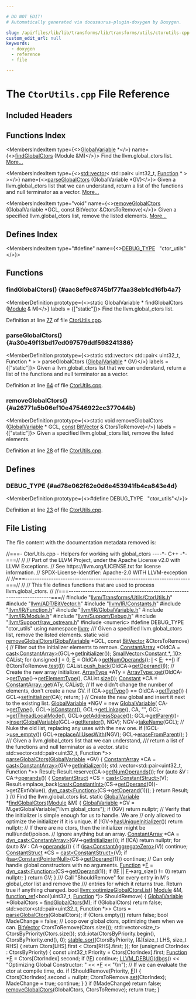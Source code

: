 ```yaml
---

# DO NOT EDIT!
# Automatically generated via docusaurus-plugin-doxygen by Doxygen.

slug: /api/files/lib/lib/transforms/lib/transforms/utils/ctorutils-cpp
custom_edit_url: null
keywords:
  - doxygen
  - reference
  - file

---
```





# The `CtorUtils.cpp` File Reference

<DoxygenPage pluginConfig={pluginConfig}>



## Included Headers

<IncludesList>
<IncludesListItem
  filePath="llvm/Transforms/Utils/CtorUtils.h"
  permalink="/docs/api/files/include/include/llvm/include/llvm/transforms/include/llvm/transforms/utils/ctorutils-h"
  isLocal="true" />
<IncludesListItem
  filePath="llvm/ADT/BitVector.h"
  permalink="/docs/api/files/include/include/llvm/include/llvm/adt/bitvector-h"
  isLocal="true" />
<IncludesListItem
  filePath="llvm/IR/Constants.h"
  permalink="/docs/api/files/include/include/llvm/include/llvm/ir/constants-h"
  isLocal="true" />
<IncludesListItem
  filePath="llvm/IR/Function.h"
  permalink="/docs/api/files/include/include/llvm/include/llvm/ir/function-h"
  isLocal="true" />
<IncludesListItem
  filePath="llvm/IR/GlobalVariable.h"
  permalink="/docs/api/files/include/include/llvm/include/llvm/ir/globalvariable-h"
  isLocal="true" />
<IncludesListItem
  filePath="llvm/IR/Module.h"
  permalink="/docs/api/files/include/include/llvm/include/llvm/ir/module-h"
  isLocal="true" />
<IncludesListItem
  filePath="llvm/Support/Debug.h"
  permalink="/docs/api/files/include/include/llvm/include/llvm/support/debug-h"
  isLocal="true" />
<IncludesListItem
  filePath="llvm/Support/raw_ostream.h"
  permalink="/docs/api/files/include/include/llvm/include/llvm/support/raw-ostream-h"
  isLocal="true" />
<IncludesListItem
  filePath="numeric"
  permalink=""
  isLocal="false" />
</IncludesList>

## Functions Index

<MembersIndex>

<MembersIndexItem
  type={<><a href="/docs/api/classes/llvm/globalvariable">GlobalVariable</a> &#42;</>}
  name={<><a href="#aac8ef9c8745bf77faa38eb1cd16fb4a7">findGlobalCtors</a> (Module &amp;M)</>}>
Find the llvm.global&#95;ctors list. <a href="#aac8ef9c8745bf77faa38eb1cd16fb4a7">More...</a>
</MembersIndexItem>

<MembersIndexItem
  type={<><a href="/docs/api/files/lib/lib/target/lib/target/amdgpu/amdgpupromotealloca-cpp/#ac760e37eba1d852d0a28011a1a0ce05f">std::vector</a>&lt; std::pair&lt; uint32&#95;t, <a href="/docs/api/classes/llvm/function">Function</a> &#42; &gt; &gt;</>}
  name={<><a href="#a30e49f13bd17ed097579ddf598241386">parseGlobalCtors</a> (GlobalVariable &#42;GV)</>}>
Given a llvm.global&#95;ctors list that we can understand, return a list of the functions and null terminator as a vector. <a href="#a30e49f13bd17ed097579ddf598241386">More...</a>
</MembersIndexItem>

<MembersIndexItem
  type="void"
  name={<><a href="#a26771a5b06ef10e47546922cc377044b">removeGlobalCtors</a> (GlobalVariable &#42;GCL, const BitVector &amp;CtorsToRemove)</>}>
Given a specified llvm.global&#95;ctors list, remove the listed elements. <a href="#a26771a5b06ef10e47546922cc377044b">More...</a>
</MembersIndexItem>

</MembersIndex>

## Defines Index

<MembersIndex>

<MembersIndexItem
  type="#define"
  name={<><a href="#ad78e062f62e0d6e453941fb4ca843e4d">DEBUG&#95;TYPE</a>&nbsp;&nbsp;&nbsp;&quot;ctor&#95;utils&quot;</>}>
</MembersIndexItem>

</MembersIndex>


<SectionDefinition>

## Functions

### findGlobalCtors() {#aac8ef9c8745bf77faa38eb1cd16fb4a7}

<MemberDefinition
  prototype={<>static GlobalVariable &#42; findGlobalCtors (<a href="/docs/api/classes/llvm/module">Module</a> &amp; M)</>}
  labels = {["static"]}>
Find the llvm.global&#95;ctors list.

Definition at line <a href="#l00077">77</a> of file <a href="/docs/api/files/lib/lib/transforms/lib/transforms/utils/ctorutils-cpp">CtorUtils.cpp</a>.
</MemberDefinition>

### parseGlobalCtors() {#a30e49f13bd17ed097579ddf598241386}

<MemberDefinition
  prototype={<>static std::vector&lt; std::pair&lt; uint32&#95;t, Function &#42; &gt; &gt; parseGlobalCtors (<a href="/docs/api/classes/llvm/globalvariable">GlobalVariable</a> &#42; GV)</>}
  labels = {["static"]}>
Given a llvm.global&#95;ctors list that we can understand, return a list of the functions and null terminator as a vector.

Definition at line <a href="#l00064">64</a> of file <a href="/docs/api/files/lib/lib/transforms/lib/transforms/utils/ctorutils-cpp">CtorUtils.cpp</a>.
</MemberDefinition>

### removeGlobalCtors() {#a26771a5b06ef10e47546922cc377044b}

<MemberDefinition
  prototype={<>static void removeGlobalCtors (<a href="/docs/api/classes/llvm/globalvariable">GlobalVariable</a> &#42; GCL, <a href="/docs/api/files/lib/lib/target/lib/target/aarch64/aarch64promoteconstant-cpp/#a90f8350fecae261c25be85d38b451bff">const</a> <a href="/docs/api/classes/llvm/bitvector">BitVector</a> &amp; CtorsToRemove)</>}
  labels = {["static"]}>
Given a specified llvm.global&#95;ctors list, remove the listed elements.

Definition at line <a href="#l00028">28</a> of file <a href="/docs/api/files/lib/lib/transforms/lib/transforms/utils/ctorutils-cpp">CtorUtils.cpp</a>.
</MemberDefinition>

</SectionDefinition>

<SectionDefinition>

## Defines

### DEBUG&#95;TYPE {#ad78e062f62e0d6e453941fb4ca843e4d}

<MemberDefinition
  prototype={<>#define DEBUG&#95;TYPE&nbsp;&nbsp;&nbsp;&quot;ctor&#95;utils&quot;</>}>

Definition at line <a href="#l00023">23</a> of file <a href="/docs/api/files/lib/lib/transforms/lib/transforms/utils/ctorutils-cpp">CtorUtils.cpp</a>.
</MemberDefinition>

</SectionDefinition>

## File Listing

The file content with the documentation metadata removed is:

<ProgramListing>

<Link id="l00001" /><CodeLine lineNumber="1"><Highlight kind="comment">//===- CtorUtils.cpp - Helpers for working with global&#95;ctors ----&#42;- C++ -&#42;-===//</Highlight><Highlight kind="normal"></Highlight></CodeLine>
<Link id="l00002" /><CodeLine lineNumber="2"><Highlight kind="normal"></Highlight><Highlight kind="comment">//</Highlight><Highlight kind="normal"></Highlight></CodeLine>
<Link id="l00003" /><CodeLine lineNumber="3"><Highlight kind="normal"></Highlight><Highlight kind="comment">// Part of the LLVM Project, under the Apache License v2.0 with LLVM Exceptions.</Highlight><Highlight kind="normal"></Highlight></CodeLine>
<Link id="l00004" /><CodeLine lineNumber="4"><Highlight kind="normal"></Highlight><Highlight kind="comment">// See https://llvm.org/LICENSE.txt for license information.</Highlight><Highlight kind="normal"></Highlight></CodeLine>
<Link id="l00005" /><CodeLine lineNumber="5"><Highlight kind="normal"></Highlight><Highlight kind="comment">// SPDX-License-Identifier: Apache-2.0 WITH LLVM-exception</Highlight><Highlight kind="normal"></Highlight></CodeLine>
<Link id="l00006" /><CodeLine lineNumber="6"><Highlight kind="normal"></Highlight><Highlight kind="comment">//</Highlight><Highlight kind="normal"></Highlight></CodeLine>
<Link id="l00007" /><CodeLine lineNumber="7"><Highlight kind="normal"></Highlight><Highlight kind="comment">//===----------------------------------------------------------------------===//</Highlight><Highlight kind="normal"></Highlight></CodeLine>
<Link id="l00008" /><CodeLine lineNumber="8"><Highlight kind="normal"></Highlight><Highlight kind="comment">//</Highlight><Highlight kind="normal"></Highlight></CodeLine>
<Link id="l00009" /><CodeLine lineNumber="9"><Highlight kind="normal"></Highlight><Highlight kind="comment">// This file defines functions that are used to process llvm.global&#95;ctors.</Highlight><Highlight kind="normal"></Highlight></CodeLine>
<Link id="l00010" /><CodeLine lineNumber="10"><Highlight kind="normal"></Highlight><Highlight kind="comment">//</Highlight><Highlight kind="normal"></Highlight></CodeLine>
<Link id="l00011" /><CodeLine lineNumber="11"><Highlight kind="normal"></Highlight><Highlight kind="comment">//===----------------------------------------------------------------------===//</Highlight><Highlight kind="normal"></Highlight></CodeLine>
<Link id="l00012" /><CodeLine lineNumber="12"><Highlight kind="normal"></Highlight></CodeLine>
<Link id="l00013" /><CodeLine lineNumber="13"><Highlight kind="normal"></Highlight><Highlight kind="preprocessor">#include &quot;<a href="/docs/api/files/include/include/llvm/include/llvm/transforms/include/llvm/transforms/utils/ctorutils-h">llvm/Transforms/Utils/CtorUtils.h</a>&quot;</Highlight><Highlight kind="normal"></Highlight></CodeLine>
<Link id="l00014" /><CodeLine lineNumber="14"><Highlight kind="normal"></Highlight><Highlight kind="preprocessor">#include &quot;<a href="/docs/api/files/include/include/llvm/include/llvm/adt/bitvector-h">llvm/ADT/BitVector.h</a>&quot;</Highlight><Highlight kind="normal"></Highlight></CodeLine>
<Link id="l00015" /><CodeLine lineNumber="15"><Highlight kind="normal"></Highlight><Highlight kind="preprocessor">#include &quot;<a href="/docs/api/files/include/include/llvm/include/llvm/ir/constants-h">llvm/IR/Constants.h</a>&quot;</Highlight><Highlight kind="normal"></Highlight></CodeLine>
<Link id="l00016" /><CodeLine lineNumber="16"><Highlight kind="normal"></Highlight><Highlight kind="preprocessor">#include &quot;<a href="/docs/api/files/include/include/llvm/include/llvm/ir/function-h">llvm/IR/Function.h</a>&quot;</Highlight><Highlight kind="normal"></Highlight></CodeLine>
<Link id="l00017" /><CodeLine lineNumber="17"><Highlight kind="normal"></Highlight><Highlight kind="preprocessor">#include &quot;<a href="/docs/api/files/include/include/llvm/include/llvm/ir/globalvariable-h">llvm/IR/GlobalVariable.h</a>&quot;</Highlight><Highlight kind="normal"></Highlight></CodeLine>
<Link id="l00018" /><CodeLine lineNumber="18"><Highlight kind="normal"></Highlight><Highlight kind="preprocessor">#include &quot;<a href="/docs/api/files/include/include/llvm/include/llvm/ir/module-h">llvm/IR/Module.h</a>&quot;</Highlight><Highlight kind="normal"></Highlight></CodeLine>
<Link id="l00019" /><CodeLine lineNumber="19"><Highlight kind="normal"></Highlight><Highlight kind="preprocessor">#include &quot;<a href="/docs/api/files/include/include/llvm/include/llvm/support/debug-h">llvm/Support/Debug.h</a>&quot;</Highlight><Highlight kind="normal"></Highlight></CodeLine>
<Link id="l00020" /><CodeLine lineNumber="20"><Highlight kind="normal"></Highlight><Highlight kind="preprocessor">#include &quot;<a href="/docs/api/files/include/include/llvm/include/llvm/support/raw-ostream-h">llvm/Support/raw&#95;ostream.h</a>&quot;</Highlight><Highlight kind="normal"></Highlight></CodeLine>
<Link id="l00021" /><CodeLine lineNumber="21"><Highlight kind="normal"></Highlight><Highlight kind="preprocessor">#include &lt;numeric&gt;</Highlight><Highlight kind="normal"></Highlight></CodeLine>
<Link id="l00022" /><CodeLine lineNumber="22"><Highlight kind="normal"></Highlight></CodeLine>
<Link id="l00023" /><CodeLine lineNumber="23" lineLink="#ad78e062f62e0d6e453941fb4ca843e4d"><Highlight kind="normal"></Highlight><Highlight kind="preprocessor">#define DEBUG&#95;TYPE &quot;ctor&#95;utils&quot;</Highlight><Highlight kind="normal"></Highlight></CodeLine>
<Link id="l00024" /><CodeLine lineNumber="24"><Highlight kind="normal"></Highlight></CodeLine>
<Link id="l00025" /><CodeLine lineNumber="25"><Highlight kind="normal"></Highlight><Highlight kind="keyword">using namespace </Highlight><Highlight kind="normal"><a href="/docs/api/namespaces/llvm">llvm</a>;</Highlight></CodeLine>
<Link id="l00026" /><CodeLine lineNumber="26"><Highlight kind="normal"></Highlight><Highlight kind="comment"></Highlight></CodeLine>
<Link id="l00027" /><CodeLine lineNumber="27"><Highlight kind="comment">/// Given a specified llvm.global&#95;ctors list, remove the listed elements.</Highlight><Highlight kind="normal"></Highlight></CodeLine>
<Link id="l00028" /><CodeLine lineNumber="28" lineLink="#a26771a5b06ef10e47546922cc377044b"><Highlight kind="normal"></Highlight><Highlight kind="keyword">static</Highlight><Highlight kind="normal"> </Highlight><Highlight kind="keywordtype">void</Highlight><Highlight kind="normal"> <a href="#a26771a5b06ef10e47546922cc377044b">removeGlobalCtors</a>(<a href="/docs/api/classes/llvm/globalvariable">GlobalVariable</a> &#42;GCL, </Highlight><Highlight kind="keyword">const</Highlight><Highlight kind="normal"> <a href="/docs/api/classes/llvm/bitvector">BitVector</a> &amp;CtorsToRemove) &#123;</Highlight></CodeLine>
<Link id="l00029" /><CodeLine lineNumber="29"><Highlight kind="normal">  </Highlight><Highlight kind="comment">// Filter out the initializer elements to remove.</Highlight><Highlight kind="normal"></Highlight></CodeLine>
<Link id="l00030" /><CodeLine lineNumber="30"><Highlight kind="normal">  <a href="/docs/api/classes/llvm/constantarray">ConstantArray</a> &#42;OldCA = <a href="/docs/api/namespaces/llvm/#ac4fc845f5ed92de63cd4474f128f5fc5">cast&lt;ConstantArray&gt;</a>(GCL-&gt;<a href="/docs/api/classes/llvm/globalvariable/#a0698d5bcabbfbca4f56a9d7a81cecb25">getInitializer</a>());</Highlight></CodeLine>
<Link id="l00031" /><CodeLine lineNumber="31"><Highlight kind="normal">  <a href="/docs/api/classes/llvm/smallvector">SmallVector&lt;Constant &#42;, 10&gt;</a> CAList;</Highlight></CodeLine>
<Link id="l00032" /><CodeLine lineNumber="32"><Highlight kind="normal">  </Highlight><Highlight kind="keywordflow">for</Highlight><Highlight kind="normal"> (</Highlight><Highlight kind="keywordtype">unsigned</Highlight><Highlight kind="normal"> <a href="/docs/api/files/lib/lib/support/md5-cpp/#ac0eafdc9ee161b71e7af98af736952fd">I</a> = 0, <a href="/docs/api/files/lib/lib/ir/builtingcs-cpp/#abb2b3a60ccc38a28239e19a1646e0c8a">E</a> = OldCA-&gt;<a href="/docs/api/classes/llvm/user/#addec638786f763d967811b45cb662f1f">getNumOperands</a>(); <a href="/docs/api/files/lib/lib/support/md5-cpp/#ac0eafdc9ee161b71e7af98af736952fd">I</a> &lt; <a href="/docs/api/files/lib/lib/ir/builtingcs-cpp/#abb2b3a60ccc38a28239e19a1646e0c8a">E</a>; ++<a href="/docs/api/files/lib/lib/support/md5-cpp/#ac0eafdc9ee161b71e7af98af736952fd">I</a>)</Highlight></CodeLine>
<Link id="l00033" /><CodeLine lineNumber="33"><Highlight kind="normal">    </Highlight><Highlight kind="keywordflow">if</Highlight><Highlight kind="normal"> (!CtorsToRemove.<a href="/docs/api/classes/llvm/bitvector/#a15d63c566878e964c19139b2c76c0dab">test</a>(<a href="/docs/api/files/lib/lib/support/md5-cpp/#ac0eafdc9ee161b71e7af98af736952fd">I</a>))</Highlight></CodeLine>
<Link id="l00034" /><CodeLine lineNumber="34"><Highlight kind="normal">      CAList.<a href="/docs/api/classes/llvm/smallvectortemplatebase/#af42bfbc067df27c19ee2fc859df58799">push&#95;back</a>(OldCA-&gt;<a href="/docs/api/classes/llvm/user/#aa0a2cb1582d1cec317bd205085469ca1">getOperand</a>(<a href="/docs/api/files/lib/lib/support/md5-cpp/#ac0eafdc9ee161b71e7af98af736952fd">I</a>));</Highlight></CodeLine>
<Link id="l00035" /><CodeLine lineNumber="35"><Highlight kind="normal"></Highlight></CodeLine>
<Link id="l00036" /><CodeLine lineNumber="36"><Highlight kind="normal">  </Highlight><Highlight kind="comment">// Create the new array initializer.</Highlight><Highlight kind="normal"></Highlight></CodeLine>
<Link id="l00037" /><CodeLine lineNumber="37"><Highlight kind="normal">  <a href="/docs/api/classes/arraytype">ArrayType</a> &#42;ATy =</Highlight></CodeLine>
<Link id="l00038" /><CodeLine lineNumber="38"><Highlight kind="normal">      <a href="/docs/api/classes/llvm/arraytype/#a309fed0882f9d27038ff2df2afed7a00">ArrayType::get</a>(OldCA-&gt;<a href="/docs/api/classes/llvm/constantarray/#afa1ddb91b119080599eeb32d57ea26d1">getType</a>()-&gt;<a href="/docs/api/classes/llvm/arraytype/#aed75da684d36221f1f7b9fbf5aa3aed8">getElementType</a>(), CAList.<a href="/docs/api/classes/llvm/smallvectortemplatecommon/#a1c479a8c434377c2b8cb056bdfdfc201">size</a>());</Highlight></CodeLine>
<Link id="l00039" /><CodeLine lineNumber="39"><Highlight kind="normal">  <a href="/docs/api/classes/llvm/constant">Constant</a> &#42;CA = <a href="/docs/api/classes/llvm/constantarray/#a0900dacdc7ad8e3ea0cc92993c7fd422">ConstantArray::get</a>(ATy, CAList);</Highlight></CodeLine>
<Link id="l00040" /><CodeLine lineNumber="40"><Highlight kind="normal"></Highlight></CodeLine>
<Link id="l00041" /><CodeLine lineNumber="41"><Highlight kind="normal">  </Highlight><Highlight kind="comment">// If we didn&#39;t change the number of elements, don&#39;t create a new GV.</Highlight><Highlight kind="normal"></Highlight></CodeLine>
<Link id="l00042" /><CodeLine lineNumber="42"><Highlight kind="normal">  </Highlight><Highlight kind="keywordflow">if</Highlight><Highlight kind="normal"> (CA-&gt;<a href="/docs/api/classes/llvm/value/#a0344a49526443edf90cc0aef3abd3337">getType</a>() == OldCA-&gt;<a href="/docs/api/classes/llvm/constantarray/#afa1ddb91b119080599eeb32d57ea26d1">getType</a>()) &#123;</Highlight></CodeLine>
<Link id="l00043" /><CodeLine lineNumber="43"><Highlight kind="normal">    GCL-&gt;<a href="/docs/api/classes/llvm/globalvariable/#a095f8f031d99ce3c0b25478713293dea">setInitializer</a>(CA);</Highlight></CodeLine>
<Link id="l00044" /><CodeLine lineNumber="44"><Highlight kind="normal">    </Highlight><Highlight kind="keywordflow">return</Highlight><Highlight kind="normal">;</Highlight></CodeLine>
<Link id="l00045" /><CodeLine lineNumber="45"><Highlight kind="normal">  &#125;</Highlight></CodeLine>
<Link id="l00046" /><CodeLine lineNumber="46"><Highlight kind="normal"></Highlight></CodeLine>
<Link id="l00047" /><CodeLine lineNumber="47"><Highlight kind="normal">  </Highlight><Highlight kind="comment">// Create the new global and insert it next to the existing list.</Highlight><Highlight kind="normal"></Highlight></CodeLine>
<Link id="l00048" /><CodeLine lineNumber="48"><Highlight kind="normal">  <a href="/docs/api/classes/llvm/globalvariable">GlobalVariable</a> &#42;NGV = </Highlight><Highlight kind="keyword">new</Highlight><Highlight kind="normal"> <a href="/docs/api/classes/llvm/globalvariable">GlobalVariable</a>(</Highlight></CodeLine>
<Link id="l00049" /><CodeLine lineNumber="49"><Highlight kind="normal">      CA-&gt;<a href="/docs/api/classes/llvm/value/#a0344a49526443edf90cc0aef3abd3337">getType</a>(), GCL-&gt;<a href="/docs/api/classes/llvm/globalvariable/#aa859e108741fa64681b63f0c0c672512">isConstant</a>(), GCL-&gt;<a href="/docs/api/classes/llvm/globalvalue/#a3547d58a060ee2e4a29cbea85bef91af">getLinkage</a>(), CA, </Highlight><Highlight kind="stringliteral">&quot;&quot;</Highlight><Highlight kind="normal">,</Highlight></CodeLine>
<Link id="l00050" /><CodeLine lineNumber="50"><Highlight kind="normal">      GCL-&gt;<a href="/docs/api/classes/llvm/globalvalue/#a52126ae2091b18cecfd5ad0f0012839a">getThreadLocalMode</a>(), GCL-&gt;<a href="/docs/api/classes/llvm/globalvalue/#a702d4986803a1782ba305b1c7a0f1c21">getAddressSpace</a>());</Highlight></CodeLine>
<Link id="l00051" /><CodeLine lineNumber="51"><Highlight kind="normal">  GCL-&gt;<a href="/docs/api/classes/llvm/globalvalue/#a739b30c811f1eece61b05320ddf44e5b">getParent</a>()-&gt;<a href="/docs/api/classes/llvm/module/#aac75aa0b7583c039e8a9d4ccae280769">insertGlobalVariable</a>(GCL-&gt;<a href="/docs/api/classes/llvm/ilist-node-impl/#af719fc783be6589465137d997701a432">getIterator</a>(), NGV);</Highlight></CodeLine>
<Link id="l00052" /><CodeLine lineNumber="52"><Highlight kind="normal">  NGV-&gt;<a href="/docs/api/classes/llvm/value/#ae855357b6c5e6e7ed1869272708a3a84">takeName</a>(GCL);</Highlight></CodeLine>
<Link id="l00053" /><CodeLine lineNumber="53"><Highlight kind="normal"></Highlight></CodeLine>
<Link id="l00054" /><CodeLine lineNumber="54"><Highlight kind="normal">  </Highlight><Highlight kind="comment">// Nuke the old list, replacing any uses with the new one.</Highlight><Highlight kind="normal"></Highlight></CodeLine>
<Link id="l00055" /><CodeLine lineNumber="55"><Highlight kind="normal">  </Highlight><Highlight kind="keywordflow">if</Highlight><Highlight kind="normal"> (!GCL-&gt;<a href="/docs/api/classes/llvm/value/#a9d7de807ebdfe1819df3ff6cb0f16158">use&#95;empty</a>())</Highlight></CodeLine>
<Link id="l00056" /><CodeLine lineNumber="56"><Highlight kind="normal">    GCL-&gt;<a href="/docs/api/classes/llvm/value/#a3ab5fc45117b450e8bb04e564cb6e5f2">replaceAllUsesWith</a>(NGV);</Highlight></CodeLine>
<Link id="l00057" /><CodeLine lineNumber="57"><Highlight kind="normal"></Highlight></CodeLine>
<Link id="l00058" /><CodeLine lineNumber="58"><Highlight kind="normal">  GCL-&gt;<a href="/docs/api/classes/llvm/globalvariable/#ae0cf03d5de37330b1eb69dd22a1d5057">eraseFromParent</a>();</Highlight></CodeLine>
<Link id="l00059" /><CodeLine lineNumber="59"><Highlight kind="normal">&#125;</Highlight></CodeLine>
<Link id="l00060" /><CodeLine lineNumber="60"><Highlight kind="normal"></Highlight><Highlight kind="comment"></Highlight></CodeLine>
<Link id="l00061" /><CodeLine lineNumber="61"><Highlight kind="comment">/// Given a llvm.global&#95;ctors list that we can understand,</Highlight></CodeLine>
<Link id="l00062" /><CodeLine lineNumber="62"><Highlight kind="comment">/// return a list of the functions and null terminator as a vector.</Highlight><Highlight kind="normal"></Highlight></CodeLine>
<Link id="l00063" /><CodeLine lineNumber="63"><Highlight kind="normal"></Highlight><Highlight kind="keyword">static</Highlight><Highlight kind="normal"> std::vector&lt;std::pair&lt;uint32&#95;t, Function &#42;&gt;&gt;</Highlight></CodeLine>
<Link id="l00064" /><CodeLine lineNumber="64" lineLink="#a30e49f13bd17ed097579ddf598241386"><Highlight kind="normal"><a href="#a30e49f13bd17ed097579ddf598241386">parseGlobalCtors</a>(<a href="/docs/api/classes/llvm/globalvariable">GlobalVariable</a> &#42;GV) &#123;</Highlight></CodeLine>
<Link id="l00065" /><CodeLine lineNumber="65"><Highlight kind="normal">  <a href="/docs/api/classes/llvm/constantarray">ConstantArray</a> &#42;CA = <a href="/docs/api/namespaces/llvm/#ac4fc845f5ed92de63cd4474f128f5fc5">cast&lt;ConstantArray&gt;</a>(GV-&gt;<a href="/docs/api/classes/llvm/globalvariable/#a0698d5bcabbfbca4f56a9d7a81cecb25">getInitializer</a>());</Highlight></CodeLine>
<Link id="l00066" /><CodeLine lineNumber="66"><Highlight kind="normal">  std::vector&lt;std::pair&lt;uint32&#95;t, Function &#42;&gt;&gt; Result;</Highlight></CodeLine>
<Link id="l00067" /><CodeLine lineNumber="67"><Highlight kind="normal">  Result.reserve(CA-&gt;<a href="/docs/api/classes/llvm/user/#addec638786f763d967811b45cb662f1f">getNumOperands</a>());</Highlight></CodeLine>
<Link id="l00068" /><CodeLine lineNumber="68"><Highlight kind="normal">  </Highlight><Highlight kind="keywordflow">for</Highlight><Highlight kind="normal"> (</Highlight><Highlight kind="keyword">auto</Highlight><Highlight kind="normal"> &amp;V : CA-&gt;<a href="/docs/api/classes/llvm/user/#a0b931781aa589c6ebe64a76c1447e5b2">operands</a>()) &#123;</Highlight></CodeLine>
<Link id="l00069" /><CodeLine lineNumber="69"><Highlight kind="normal">    <a href="/docs/api/classes/llvm/constantstruct">ConstantStruct</a> &#42;CS = <a href="/docs/api/namespaces/llvm/#ac4fc845f5ed92de63cd4474f128f5fc5">cast&lt;ConstantStruct&gt;</a>(V);</Highlight></CodeLine>
<Link id="l00070" /><CodeLine lineNumber="70"><Highlight kind="normal">    Result.emplace&#95;back(<a href="/docs/api/namespaces/llvm/#ac4fc845f5ed92de63cd4474f128f5fc5">cast&lt;ConstantInt&gt;</a>(CS-&gt;<a href="/docs/api/classes/llvm/user/#aa0a2cb1582d1cec317bd205085469ca1">getOperand</a>(0))-&gt;getZExtValue(),</Highlight></CodeLine>
<Link id="l00071" /><CodeLine lineNumber="71"><Highlight kind="normal">                        <a href="/docs/api/namespaces/llvm/#a22eeee01734061ac1b31ccd994c49eef">dyn&#95;cast&lt;Function&gt;</a>(CS-&gt;<a href="/docs/api/classes/llvm/user/#aa0a2cb1582d1cec317bd205085469ca1">getOperand</a>(1)));</Highlight></CodeLine>
<Link id="l00072" /><CodeLine lineNumber="72"><Highlight kind="normal">  &#125;</Highlight></CodeLine>
<Link id="l00073" /><CodeLine lineNumber="73"><Highlight kind="normal">  </Highlight><Highlight kind="keywordflow">return</Highlight><Highlight kind="normal"> Result;</Highlight></CodeLine>
<Link id="l00074" /><CodeLine lineNumber="74"><Highlight kind="normal">&#125;</Highlight></CodeLine>
<Link id="l00075" /><CodeLine lineNumber="75"><Highlight kind="normal"></Highlight><Highlight kind="comment"></Highlight></CodeLine>
<Link id="l00076" /><CodeLine lineNumber="76"><Highlight kind="comment">/// Find the llvm.global&#95;ctors list.</Highlight><Highlight kind="normal"></Highlight></CodeLine>
<Link id="l00077" /><CodeLine lineNumber="77" lineLink="#aac8ef9c8745bf77faa38eb1cd16fb4a7"><Highlight kind="normal"></Highlight><Highlight kind="keyword">static</Highlight><Highlight kind="normal"> <a href="/docs/api/classes/llvm/globalvariable">GlobalVariable</a> &#42;<a href="#aac8ef9c8745bf77faa38eb1cd16fb4a7">findGlobalCtors</a>(<a href="/docs/api/classes/llvm/module">Module</a> &amp;M) &#123;</Highlight></CodeLine>
<Link id="l00078" /><CodeLine lineNumber="78"><Highlight kind="normal">  <a href="/docs/api/classes/llvm/globalvariable">GlobalVariable</a> &#42;GV = M.getGlobalVariable(</Highlight><Highlight kind="stringliteral">&quot;llvm.global&#95;ctors&quot;</Highlight><Highlight kind="normal">);</Highlight></CodeLine>
<Link id="l00079" /><CodeLine lineNumber="79"><Highlight kind="normal">  </Highlight><Highlight kind="keywordflow">if</Highlight><Highlight kind="normal"> (!GV)</Highlight></CodeLine>
<Link id="l00080" /><CodeLine lineNumber="80"><Highlight kind="normal">    </Highlight><Highlight kind="keywordflow">return</Highlight><Highlight kind="normal"> </Highlight><Highlight kind="keyword">nullptr</Highlight><Highlight kind="normal">;</Highlight></CodeLine>
<Link id="l00081" /><CodeLine lineNumber="81"><Highlight kind="normal"></Highlight></CodeLine>
<Link id="l00082" /><CodeLine lineNumber="82"><Highlight kind="normal">  </Highlight><Highlight kind="comment">// Verify that the initializer is simple enough for us to handle. We are</Highlight><Highlight kind="normal"></Highlight></CodeLine>
<Link id="l00083" /><CodeLine lineNumber="83"><Highlight kind="normal">  </Highlight><Highlight kind="comment">// only allowed to optimize the initializer if it is unique.</Highlight><Highlight kind="normal"></Highlight></CodeLine>
<Link id="l00084" /><CodeLine lineNumber="84"><Highlight kind="normal">  </Highlight><Highlight kind="keywordflow">if</Highlight><Highlight kind="normal"> (!GV-&gt;<a href="/docs/api/classes/llvm/globalvariable/#ad9379319a0f19f0c42b5ee18d9f02373">hasUniqueInitializer</a>())</Highlight></CodeLine>
<Link id="l00085" /><CodeLine lineNumber="85"><Highlight kind="normal">    </Highlight><Highlight kind="keywordflow">return</Highlight><Highlight kind="normal"> </Highlight><Highlight kind="keyword">nullptr</Highlight><Highlight kind="normal">;</Highlight></CodeLine>
<Link id="l00086" /><CodeLine lineNumber="86"><Highlight kind="normal"></Highlight></CodeLine>
<Link id="l00087" /><CodeLine lineNumber="87"><Highlight kind="normal">  </Highlight><Highlight kind="comment">// If there are no ctors, then the initializer might be null/undef/poison.</Highlight><Highlight kind="normal"></Highlight></CodeLine>
<Link id="l00088" /><CodeLine lineNumber="88"><Highlight kind="normal">  </Highlight><Highlight kind="comment">// Ignore anything but an array.</Highlight><Highlight kind="normal"></Highlight></CodeLine>
<Link id="l00089" /><CodeLine lineNumber="89"><Highlight kind="normal">  <a href="/docs/api/classes/llvm/constantarray">ConstantArray</a> &#42;CA = <a href="/docs/api/namespaces/llvm/#a22eeee01734061ac1b31ccd994c49eef">dyn&#95;cast&lt;ConstantArray&gt;</a>(GV-&gt;<a href="/docs/api/classes/llvm/globalvariable/#a0698d5bcabbfbca4f56a9d7a81cecb25">getInitializer</a>());</Highlight></CodeLine>
<Link id="l00090" /><CodeLine lineNumber="90"><Highlight kind="normal">  </Highlight><Highlight kind="keywordflow">if</Highlight><Highlight kind="normal"> (!CA)</Highlight></CodeLine>
<Link id="l00091" /><CodeLine lineNumber="91"><Highlight kind="normal">    </Highlight><Highlight kind="keywordflow">return</Highlight><Highlight kind="normal"> </Highlight><Highlight kind="keyword">nullptr</Highlight><Highlight kind="normal">;</Highlight></CodeLine>
<Link id="l00092" /><CodeLine lineNumber="92"><Highlight kind="normal"></Highlight></CodeLine>
<Link id="l00093" /><CodeLine lineNumber="93"><Highlight kind="normal">  </Highlight><Highlight kind="keywordflow">for</Highlight><Highlight kind="normal"> (</Highlight><Highlight kind="keyword">auto</Highlight><Highlight kind="normal"> &amp;V : CA-&gt;<a href="/docs/api/classes/llvm/user/#a0b931781aa589c6ebe64a76c1447e5b2">operands</a>()) &#123;</Highlight></CodeLine>
<Link id="l00094" /><CodeLine lineNumber="94"><Highlight kind="normal">    </Highlight><Highlight kind="keywordflow">if</Highlight><Highlight kind="normal"> (<a href="/docs/api/namespaces/llvm/#a92ca992e52dddc420f4b069cae06dfbe">isa&lt;ConstantAggregateZero&gt;</a>(V))</Highlight></CodeLine>
<Link id="l00095" /><CodeLine lineNumber="95"><Highlight kind="normal">      </Highlight><Highlight kind="keywordflow">continue</Highlight><Highlight kind="normal">;</Highlight></CodeLine>
<Link id="l00096" /><CodeLine lineNumber="96"><Highlight kind="normal">    <a href="/docs/api/classes/llvm/constantstruct">ConstantStruct</a> &#42;CS = <a href="/docs/api/namespaces/llvm/#ac4fc845f5ed92de63cd4474f128f5fc5">cast&lt;ConstantStruct&gt;</a>(V);</Highlight></CodeLine>
<Link id="l00097" /><CodeLine lineNumber="97"><Highlight kind="normal">    </Highlight><Highlight kind="keywordflow">if</Highlight><Highlight kind="normal"> (<a href="/docs/api/namespaces/llvm/#a92ca992e52dddc420f4b069cae06dfbe">isa&lt;ConstantPointerNull&gt;</a>(CS-&gt;<a href="/docs/api/classes/llvm/user/#aa0a2cb1582d1cec317bd205085469ca1">getOperand</a>(1)))</Highlight></CodeLine>
<Link id="l00098" /><CodeLine lineNumber="98"><Highlight kind="normal">      </Highlight><Highlight kind="keywordflow">continue</Highlight><Highlight kind="normal">;</Highlight></CodeLine>
<Link id="l00099" /><CodeLine lineNumber="99"><Highlight kind="normal"></Highlight></CodeLine>
<Link id="l00100" /><CodeLine lineNumber="100"><Highlight kind="normal">    </Highlight><Highlight kind="comment">// Can only handle global constructors with no arguments.</Highlight><Highlight kind="normal"></Highlight></CodeLine>
<Link id="l00101" /><CodeLine lineNumber="101"><Highlight kind="normal">    <a href="/docs/api/classes/llvm/function">Function</a> &#42;<a href="/docs/api/files/lib/lib/support/md5-cpp/#a96d73bbd7af15cb1fc38c3f4a3bd82e9">F</a> = <a href="/docs/api/namespaces/llvm/#a22eeee01734061ac1b31ccd994c49eef">dyn&#95;cast&lt;Function&gt;</a>(CS-&gt;<a href="/docs/api/classes/llvm/user/#aa0a2cb1582d1cec317bd205085469ca1">getOperand</a>(1));</Highlight></CodeLine>
<Link id="l00102" /><CodeLine lineNumber="102"><Highlight kind="normal">    </Highlight><Highlight kind="keywordflow">if</Highlight><Highlight kind="normal"> (!<a href="/docs/api/files/lib/lib/support/md5-cpp/#a96d73bbd7af15cb1fc38c3f4a3bd82e9">F</a> || <a href="/docs/api/files/lib/lib/support/md5-cpp/#a96d73bbd7af15cb1fc38c3f4a3bd82e9">F</a>-&gt;arg&#95;size() != 0)</Highlight></CodeLine>
<Link id="l00103" /><CodeLine lineNumber="103"><Highlight kind="normal">      </Highlight><Highlight kind="keywordflow">return</Highlight><Highlight kind="normal"> </Highlight><Highlight kind="keyword">nullptr</Highlight><Highlight kind="normal">;</Highlight></CodeLine>
<Link id="l00104" /><CodeLine lineNumber="104"><Highlight kind="normal">  &#125;</Highlight></CodeLine>
<Link id="l00105" /><CodeLine lineNumber="105"><Highlight kind="normal">  </Highlight><Highlight kind="keywordflow">return</Highlight><Highlight kind="normal"> GV;</Highlight></CodeLine>
<Link id="l00106" /><CodeLine lineNumber="106"><Highlight kind="normal">&#125;</Highlight></CodeLine>
<Link id="l00107" /><CodeLine lineNumber="107"><Highlight kind="normal"></Highlight><Highlight kind="comment"></Highlight></CodeLine>
<Link id="l00108" /><CodeLine lineNumber="108"><Highlight kind="comment">/// Call &quot;ShouldRemove&quot; for every entry in M&#39;s global&#95;ctor list and remove the</Highlight></CodeLine>
<Link id="l00109" /><CodeLine lineNumber="109"><Highlight kind="comment">/// entries for which it returns true.  Return true if anything changed.</Highlight><Highlight kind="normal"></Highlight></CodeLine>
<Link id="l00110" /><CodeLine lineNumber="110" lineLink="/docs/api/namespaces/llvm/#a71b27c25d18516bdcb3f3a44ebf6185b"><Highlight kind="normal"></Highlight><Highlight kind="keywordtype">bool</Highlight><Highlight kind="normal"> <a href="/docs/api/namespaces/llvm/#a71b27c25d18516bdcb3f3a44ebf6185b">llvm::optimizeGlobalCtorsList</a>(</Highlight></CodeLine>
<Link id="l00111" /><CodeLine lineNumber="111"><Highlight kind="normal">    <a href="/docs/api/classes/llvm/module">Module</a> &amp;M, <a href="/docs/api/classes/llvm/function-ref">function&#95;ref</a>&lt;</Highlight><Highlight kind="keywordtype">bool</Highlight><Highlight kind="normal">(uint32&#95;t, <a href="/docs/api/classes/llvm/function">Function</a> &#42;)&gt; ShouldRemove) &#123;</Highlight></CodeLine>
<Link id="l00112" /><CodeLine lineNumber="112"><Highlight kind="normal">  <a href="/docs/api/classes/llvm/globalvariable">GlobalVariable</a> &#42;GlobalCtors = <a href="#aac8ef9c8745bf77faa38eb1cd16fb4a7">findGlobalCtors</a>(M);</Highlight></CodeLine>
<Link id="l00113" /><CodeLine lineNumber="113"><Highlight kind="normal">  </Highlight><Highlight kind="keywordflow">if</Highlight><Highlight kind="normal"> (!GlobalCtors)</Highlight></CodeLine>
<Link id="l00114" /><CodeLine lineNumber="114"><Highlight kind="normal">    </Highlight><Highlight kind="keywordflow">return</Highlight><Highlight kind="normal"> </Highlight><Highlight kind="keyword">false</Highlight><Highlight kind="normal">;</Highlight></CodeLine>
<Link id="l00115" /><CodeLine lineNumber="115"><Highlight kind="normal"></Highlight></CodeLine>
<Link id="l00116" /><CodeLine lineNumber="116"><Highlight kind="normal">  std::vector&lt;std::pair&lt;uint32&#95;t, Function &#42;&gt;&gt; Ctors =</Highlight></CodeLine>
<Link id="l00117" /><CodeLine lineNumber="117"><Highlight kind="normal">      <a href="#a30e49f13bd17ed097579ddf598241386">parseGlobalCtors</a>(GlobalCtors);</Highlight></CodeLine>
<Link id="l00118" /><CodeLine lineNumber="118"><Highlight kind="normal">  </Highlight><Highlight kind="keywordflow">if</Highlight><Highlight kind="normal"> (Ctors.empty())</Highlight></CodeLine>
<Link id="l00119" /><CodeLine lineNumber="119"><Highlight kind="normal">    </Highlight><Highlight kind="keywordflow">return</Highlight><Highlight kind="normal"> </Highlight><Highlight kind="keyword">false</Highlight><Highlight kind="normal">;</Highlight></CodeLine>
<Link id="l00120" /><CodeLine lineNumber="120"><Highlight kind="normal"></Highlight></CodeLine>
<Link id="l00121" /><CodeLine lineNumber="121"><Highlight kind="normal">  </Highlight><Highlight kind="keywordtype">bool</Highlight><Highlight kind="normal"> MadeChange = </Highlight><Highlight kind="keyword">false</Highlight><Highlight kind="normal">;</Highlight></CodeLine>
<Link id="l00122" /><CodeLine lineNumber="122"><Highlight kind="normal">  </Highlight><Highlight kind="comment">// Loop over global ctors, optimizing them when we can.</Highlight><Highlight kind="normal"></Highlight></CodeLine>
<Link id="l00123" /><CodeLine lineNumber="123"><Highlight kind="normal">  <a href="/docs/api/classes/llvm/bitvector">BitVector</a> CtorsToRemove(Ctors.size());</Highlight></CodeLine>
<Link id="l00124" /><CodeLine lineNumber="124"><Highlight kind="normal">  std::vector&lt;size&#95;t&gt; CtorsByPriority(Ctors.size());</Highlight></CodeLine>
<Link id="l00125" /><CodeLine lineNumber="125"><Highlight kind="normal">  std::iota(CtorsByPriority.begin(), CtorsByPriority.end(), 0);</Highlight></CodeLine>
<Link id="l00126" /><CodeLine lineNumber="126"><Highlight kind="normal">  <a href="/docs/api/namespaces/llvm/#a076f93c387f454f0db13d4bc7d4e7f9c">stable&#95;sort</a>(CtorsByPriority, &#91;&amp;&#93;(</Highlight><Highlight kind="keywordtype">size&#95;t</Highlight><Highlight kind="normal"> LHS, </Highlight><Highlight kind="keywordtype">size&#95;t</Highlight><Highlight kind="normal"> RHS) &#123;</Highlight></CodeLine>
<Link id="l00127" /><CodeLine lineNumber="127"><Highlight kind="normal">    </Highlight><Highlight kind="keywordflow">return</Highlight><Highlight kind="normal"> Ctors&#91;LHS&#93;.first &lt; Ctors&#91;RHS&#93;.first;</Highlight></CodeLine>
<Link id="l00128" /><CodeLine lineNumber="128"><Highlight kind="normal">  &#125;);</Highlight></CodeLine>
<Link id="l00129" /><CodeLine lineNumber="129"><Highlight kind="normal">  </Highlight><Highlight kind="keywordflow">for</Highlight><Highlight kind="normal"> (</Highlight><Highlight kind="keywordtype">unsigned</Highlight><Highlight kind="normal"> CtorIndex : CtorsByPriority) &#123;</Highlight></CodeLine>
<Link id="l00130" /><CodeLine lineNumber="130"><Highlight kind="normal">    </Highlight><Highlight kind="keyword">const</Highlight><Highlight kind="normal"> uint32&#95;t Priority = Ctors&#91;CtorIndex&#93;.first;</Highlight></CodeLine>
<Link id="l00131" /><CodeLine lineNumber="131"><Highlight kind="normal">    <a href="/docs/api/classes/llvm/function">Function</a> &#42;<a href="/docs/api/files/lib/lib/support/md5-cpp/#a96d73bbd7af15cb1fc38c3f4a3bd82e9">F</a> = Ctors&#91;CtorIndex&#93;.second;</Highlight></CodeLine>
<Link id="l00132" /><CodeLine lineNumber="132"><Highlight kind="normal">    </Highlight><Highlight kind="keywordflow">if</Highlight><Highlight kind="normal"> (!<a href="/docs/api/files/lib/lib/support/md5-cpp/#a96d73bbd7af15cb1fc38c3f4a3bd82e9">F</a>)</Highlight></CodeLine>
<Link id="l00133" /><CodeLine lineNumber="133"><Highlight kind="normal">      </Highlight><Highlight kind="keywordflow">continue</Highlight><Highlight kind="normal">;</Highlight></CodeLine>
<Link id="l00134" /><CodeLine lineNumber="134"><Highlight kind="normal"></Highlight></CodeLine>
<Link id="l00135" /><CodeLine lineNumber="135"><Highlight kind="normal">    <a href="/docs/api/files/include/include/llvm/include/llvm/support/debug-h/#a196897517069dda1bdb549e24468f7d7">LLVM&#95;DEBUG</a>(<a href="/docs/api/namespaces/llvm/#a7c46c742c31be54870e2038048e6b391">dbgs</a>() &lt;&lt; </Highlight><Highlight kind="stringliteral">&quot;Optimizing Global Constructor: &quot;</Highlight><Highlight kind="normal"> &lt;&lt; &#42;<a href="/docs/api/files/lib/lib/support/md5-cpp/#a96d73bbd7af15cb1fc38c3f4a3bd82e9">F</a> &lt;&lt; </Highlight><Highlight kind="stringliteral">&quot;\\n&quot;</Highlight><Highlight kind="normal">);</Highlight></CodeLine>
<Link id="l00136" /><CodeLine lineNumber="136"><Highlight kind="normal"></Highlight></CodeLine>
<Link id="l00137" /><CodeLine lineNumber="137"><Highlight kind="normal">    </Highlight><Highlight kind="comment">// If we can evaluate the ctor at compile time, do.</Highlight><Highlight kind="normal"></Highlight></CodeLine>
<Link id="l00138" /><CodeLine lineNumber="138"><Highlight kind="normal">    </Highlight><Highlight kind="keywordflow">if</Highlight><Highlight kind="normal"> (ShouldRemove(Priority, <a href="/docs/api/files/lib/lib/support/md5-cpp/#a96d73bbd7af15cb1fc38c3f4a3bd82e9">F</a>)) &#123;</Highlight></CodeLine>
<Link id="l00139" /><CodeLine lineNumber="139"><Highlight kind="normal">      Ctors&#91;CtorIndex&#93;.second = </Highlight><Highlight kind="keyword">nullptr</Highlight><Highlight kind="normal">;</Highlight></CodeLine>
<Link id="l00140" /><CodeLine lineNumber="140"><Highlight kind="normal">      CtorsToRemove.<a href="/docs/api/classes/llvm/bitvector/#a62237ebe27691377a942abe7446332ec">set</a>(CtorIndex);</Highlight></CodeLine>
<Link id="l00141" /><CodeLine lineNumber="141"><Highlight kind="normal">      MadeChange = </Highlight><Highlight kind="keyword">true</Highlight><Highlight kind="normal">;</Highlight></CodeLine>
<Link id="l00142" /><CodeLine lineNumber="142"><Highlight kind="normal">      </Highlight><Highlight kind="keywordflow">continue</Highlight><Highlight kind="normal">;</Highlight></CodeLine>
<Link id="l00143" /><CodeLine lineNumber="143"><Highlight kind="normal">    &#125;</Highlight></CodeLine>
<Link id="l00144" /><CodeLine lineNumber="144"><Highlight kind="normal">  &#125;</Highlight></CodeLine>
<Link id="l00145" /><CodeLine lineNumber="145"><Highlight kind="normal"></Highlight></CodeLine>
<Link id="l00146" /><CodeLine lineNumber="146"><Highlight kind="normal">  </Highlight><Highlight kind="keywordflow">if</Highlight><Highlight kind="normal"> (!MadeChange)</Highlight></CodeLine>
<Link id="l00147" /><CodeLine lineNumber="147"><Highlight kind="normal">    </Highlight><Highlight kind="keywordflow">return</Highlight><Highlight kind="normal"> </Highlight><Highlight kind="keyword">false</Highlight><Highlight kind="normal">;</Highlight></CodeLine>
<Link id="l00148" /><CodeLine lineNumber="148"><Highlight kind="normal"></Highlight></CodeLine>
<Link id="l00149" /><CodeLine lineNumber="149"><Highlight kind="normal">  <a href="#a26771a5b06ef10e47546922cc377044b">removeGlobalCtors</a>(GlobalCtors, CtorsToRemove);</Highlight></CodeLine>
<Link id="l00150" /><CodeLine lineNumber="150"><Highlight kind="normal">  </Highlight><Highlight kind="keywordflow">return</Highlight><Highlight kind="normal"> </Highlight><Highlight kind="keyword">true</Highlight><Highlight kind="normal">;</Highlight></CodeLine>
<Link id="l00151" /><CodeLine lineNumber="151"><Highlight kind="normal">&#125;</Highlight></CodeLine>

</ProgramListing>


</DoxygenPage>
